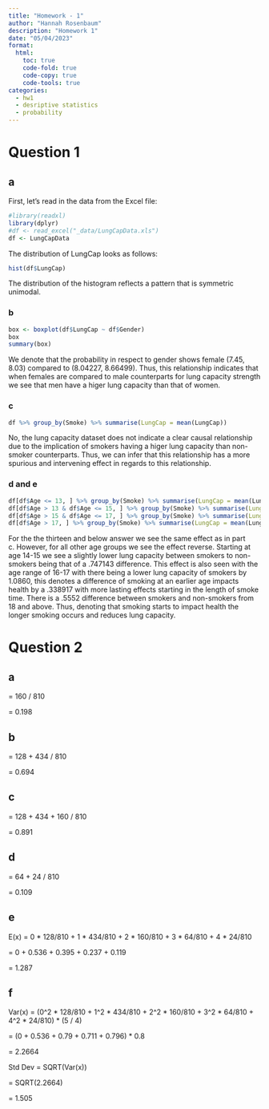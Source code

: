 ```yaml
---
title: "Homework - 1"
author: "Hannah Rosenbaum"
description: "Homework 1"
date: "05/04/2023"
format:
  html:
    toc: true
    code-fold: true
    code-copy: true
    code-tools: true
categories:
  - hw1
  - desriptive statistics 
  - probability
---
```


# Question 1

## a

First, let's read in the data from the Excel file:

```r
#library(readxl)
library(dplyr)
#df <- read_excel("_data/LungCapData.xls")
df <- LungCapData
```

The distribution of LungCap looks as follows:

```r
hist(df$LungCap)
```

The distribution of the histogram reflects a pattern that is symmetric unimodal.

### b

```r
box <- boxplot(df$LungCap ~ df$Gender)
box
summary(box)
```
We denote that the probability in respect to gender shows female (7.45, 8.03) compared to (8.04227, 8.66499). Thus, this relationship indicates that when females are compared to male counterparts for lung capacity strength we see that men have a higer lung capacity than that of women.

### c

```r
df %>% group_by(Smoke) %>% summarise(LungCap = mean(LungCap))
```
No, the lung capacity dataset does not indicate a clear causal relationship due to the implication of smokers having a higer lung capacity than non-smoker counterparts. Thus, we can infer that this relationship has a more spurious and intervening effect in regards to this relationship.

### d and e
```r
df[df$Age <= 13, ] %>% group_by(Smoke) %>% summarise(LungCap = mean(LungCap))
df[df$Age > 13 & df$Age <= 15, ] %>% group_by(Smoke) %>% summarise(LungCap = mean(LungCap))
df[df$Age > 15 & df$Age <= 17, ] %>% group_by(Smoke) %>% summarise(LungCap = mean(LungCap))
df[df$Age > 17, ] %>% group_by(Smoke) %>% summarise(LungCap = mean(LungCap))
```
For the the thirteen and below answer we see the same effect as in part c. However, for all other age groups we see the effect reverse. Starting at age 14-15 we see a slightly lower lung capacity between smokers to non-smokers being that of a .747143 difference. This effect is also seen with the age range of 16-17 with there being a lower lung capacity of smokers by 1.0860, this denotes a difference of smoking at an earlier age impacts health by a .338917 with more lasting effects starting in the length of smoke time. There is a .5552 difference between smokers and non-smokers from 18 and above. Thus, denoting that smoking starts to impact health the longer smoking occurs and reduces lung capacity.

# Question 2

## a

= 160 / 810

= 0.198

## b

= 128 + 434 / 810

= 0.694

## c

= 128 + 434 + 160 / 810

= 0.891

## d

= 64 + 24 / 810

= 0.109

## e

E(x) = 0 \* 128/810 + 1 \* 434/810 + 2 \* 160/810 + 3 \* 64/810 + 4 \* 24/810

= 0 + 0.536 + 0.395 + 0.237 + 0.119

= 1.287

## f

Var(x) = (0\^2 \* 128/810 + 1\^2 \* 434/810 + 2\^2 \* 160/810 + 3\^2 \* 64/810 + 4\^2 \* 24/810) * (5 / 4)

= (0 + 0.536 + 0.79 + 0.711 + 0.796) * 0.8

= 2.2664

Std Dev = SQRT(Var(x))

= SQRT(2.2664)

= 1.505
